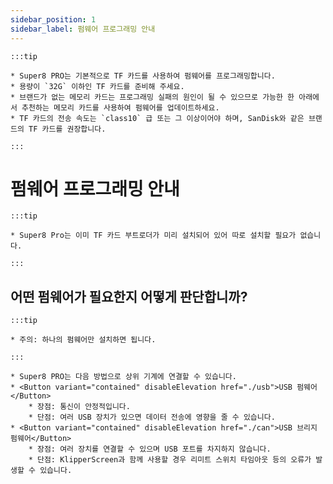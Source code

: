```yaml
---
sidebar_position: 1
sidebar_label: 펌웨어 프로그래밍 안내
---
```


    :::tip

    * Super8 PRO는 기본적으로 TF 카드를 사용하여 펌웨어를 프로그래밍합니다.
    * 용량이 `32G` 이하인 TF 카드를 준비해 주세요.
    * 브랜드가 없는 메모리 카드는 프로그래밍 실패의 원인이 될 수 있으므로 가능한 한 아래에서 추천하는 메모리 카드를 사용하여 펌웨어를 업데이트하세요.
    * TF 카드의 전송 속도는 `class10` 급 또는 그 이상이어야 하며, SanDisk와 같은 브랜드의 TF 카드를 권장합니다.

    :::

# 펌웨어 프로그래밍 안내

    :::tip

    * Super8 Pro는 이미 TF 카드 부트로더가 미리 설치되어 있어 따로 설치할 필요가 없습니다.

    :::

## 어떤 펌웨어가 필요한지 어떻게 판단합니까?

    :::tip

    * 주의: 하나의 펌웨어만 설치하면 됩니다.

    :::
    
    * Super8 PRO는 다음 방법으로 상위 기계에 연결할 수 있습니다.
    * <Button variant="contained" disableElevation href="./usb">USB 펌웨어</Button>
        * 장점: 통신이 안정적입니다.
        * 단점: 여러 USB 장치가 있으면 데이터 전송에 영향을 줄 수 있습니다.
    * <Button variant="contained" disableElevation href="./can">USB 브리지 펌웨어</Button>
        * 장점: 여러 장치를 연결할 수 있으며 USB 포트를 차지하지 않습니다.
        * 단점: KlipperScreen과 함께 사용할 경우 리미트 스위치 타임아웃 등의 오류가 발생할 수 있습니다.

